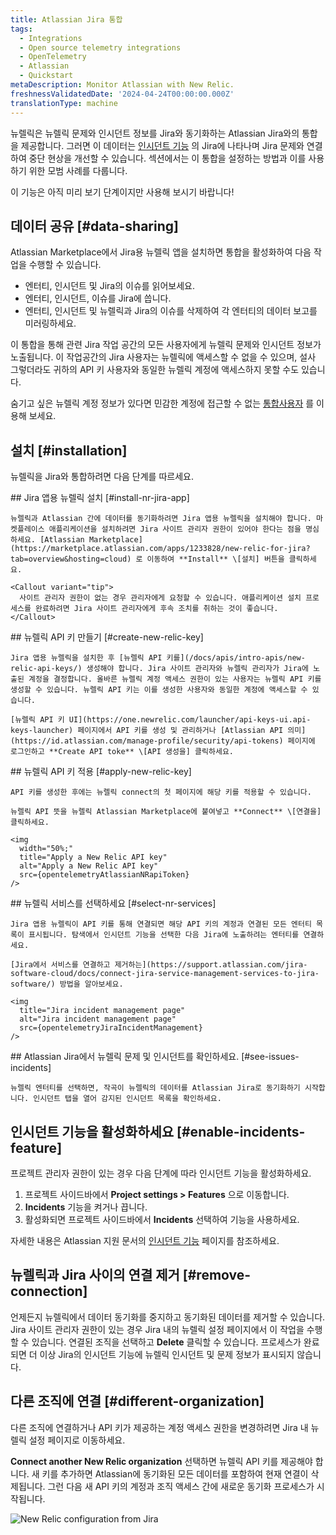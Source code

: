 ```yaml
---
title: Atlassian Jira 통합
tags:
  - Integrations
  - Open source telemetry integrations
  - OpenTelemetry
  - Atlassian
  - Quickstart
metaDescription: Monitor Atlassian with New Relic.
freshnessValidatedDate: '2024-04-24T00:00:00.000Z'
translationType: machine
---
```





뉴렐릭은 뉴렐릭 문제와 인시던트 정보를 Jira와 동기화하는 Atlassian Jira와의 통합을 제공합니다. 그러면 이 데이터는 [인시던트 기능](https://support.atlassian.com/jira-software-cloud/docs/what-is-the-incidents-feature/) 의 Jira에 나타나며 Jira 문제와 연결하여 중단 현상을 개선할 수 있습니다. 섹션에서는 이 통합을 설정하는 방법과 이를 사용하기 위한 모범 사례를 다룹니다.

<Callout title="미리보기 기능">
  이 기능은 아직 미리 보기 단계이지만 사용해 보시기 바랍니다!
</Callout>

## 데이터 공유 [#data-sharing]

Atlassian Marketplace에서 Jira용 뉴렐릭 앱을 설치하면 통합을 활성화하여 다음 작업을 수행할 수 있습니다.

* 엔터티, 인시던트 및 Jira의 이슈를 읽어보세요.
* 엔터티, 인시던트, 이슈를 Jira에 씁니다.
* 엔터티, 인시던트 및 뉴렐릭과 Jira의 이슈를 삭제하여 각 엔터티의 데이터 보고를 미러링하세요.

<Callout variant="caution">
  이 통합을 통해 관련 Jira 작업 공간의 모든 사용자에게 뉴렐릭 문제와 인시던트 정보가 노출됩니다. 이 작업공간의 Jira 사용자는 뉴렐릭에 액세스할 수 없을 수 있으며, 설사 그렇더라도 귀하의 API 키 사용자와 동일한 뉴렐릭 계정에 액세스하지 못할 수도 있습니다.

  숨기고 싶은 뉴렐릭 계정 정보가 있다면 민감한 계정에 접근할 수 없는 [통합사용자](/docs/more-integrations/best-practices-integration/#integration-user-leverage) 를 이용해 보세요.
</Callout>

## 설치 [#installation]

뉴렐릭을 Jira와 통합하려면 다음 단계를 따르세요.

<Steps>
  <Step>
    ## Jira 앱용 뉴렐릭 설치 [#install-nr-jira-app]

    뉴렐릭과 Atlassian 간에 데이터를 동기화하려면 Jira 앱용 뉴렐릭을 설치해야 합니다. 마켓플레이스 애플리케이션을 설치하려면 Jira 사이트 관리자 권한이 있어야 한다는 점을 명심하세요. [Atlassian Marketplace](https://marketplace.atlassian.com/apps/1233828/new-relic-for-jira?tab=overview&hosting=cloud) 로 이동하여 **Install** \[설치] 버튼을 클릭하세요.

    <Callout variant="tip">
      사이트 관리자 권한이 없는 경우 관리자에게 요청할 수 있습니다. 애플리케이션 설치 프로세스를 완료하려면 Jira 사이트 관리자에게 후속 조치를 취하는 것이 좋습니다.
    </Callout>
  </Step>

  <Step>
    ## 뉴렐릭 API 키 만들기 [#create-new-relic-key]

    Jira 앱용 뉴렐릭을 설치한 후 [뉴렐릭 API 키를](/docs/apis/intro-apis/new-relic-api-keys/) 생성해야 합니다. Jira 사이트 관리자와 뉴렐릭 관리자가 Jira에 노출된 계정을 결정합니다. 올바른 뉴렐릭 계정 액세스 권한이 있는 사용자는 뉴렐릭 API 키를 생성할 수 있습니다. 뉴렐릭 API 키는 이를 생성한 사용자와 동일한 계정에 액세스할 수 있습니다.

    [뉴렐릭 API 키 UI](https://one.newrelic.com/launcher/api-keys-ui.api-keys-launcher) 페이지에서 API 키를 생성 및 관리하거나 [Atlassian API 의미](https://id.atlassian.com/manage-profile/security/api-tokens) 페이지에 로그인하고 **Create API toke** \[API 생성을] 클릭하세요.
  </Step>

  <Step>
    ## 뉴렐릭 API 키 적용 [#apply-new-relic-key]

    API 키를 생성한 후에는 뉴렐릭 connect의 첫 페이지에 해당 키를 적용할 수 있습니다.

    뉴렐릭 API 뜻을 뉴렐릭 Atlassian Marketplace에 붙여넣고 **Connect** \[연결을] 클릭하세요.

    <img
      width="50%;"
      title="Apply a New Relic API key"
      alt="Apply a New Relic API key"
      src={opentelemetryAtlassianNRapiToken}
    />
  </Step>

  <Step>
    ## 뉴렐릭 서비스를 선택하세요 [#select-nr-services]

    Jira 앱용 뉴렐릭이 API 키를 통해 연결되면 해당 API 키의 계정과 연결된 모든 엔터티 목록이 표시됩니다. 탐색에서 인시던트 기능을 선택한 다음 Jira에 노출하려는 엔터티를 연결하세요.

    [Jira에서 서비스를 연결하고 제거하는](https://support.atlassian.com/jira-software-cloud/docs/connect-jira-service-management-services-to-jira-software/) 방법을 알아보세요.

    <img
      title="Jira incident management page"
      alt="Jira incident management page"
      src={opentelemetryJiraIncidentManagement}
    />
  </Step>

  <Step>
    ## Atlassian Jira에서 뉴렐릭 문제 및 인시던트를 확인하세요. [#see-issues-incidents]

    뉴렐릭 엔터티를 선택하면, 작곡이 뉴렐릭의 데이터를 Atlassian Jira로 동기화하기 시작합니다. 인시던트 탭을 열어 감지된 인시던트 목록을 확인하세요.
  </Step>
</Steps>

## 인시던트 기능을 활성화하세요 [#enable-incidents-feature]

프로젝트 관리자 권한이 있는 경우 다음 단계에 따라 인시던트 기능을 활성화하세요.

1. 프로젝트 사이드바에서 <DoNotTranslate>**Project settings > Features**</DoNotTranslate> 으로 이동합니다.
2. <DoNotTranslate>**Incidents**</DoNotTranslate> 기능을 켜거나 끕니다.
3. 활성화되면 프로젝트 사이드바에서 <DoNotTranslate>**Incidents**</DoNotTranslate> 선택하여 기능을 사용하세요.

자세한 내용은 Atlassian 지원 문서의 [인시던트 기능](https://support.atlassian.com/jira-software-cloud/docs/what-is-the-incidents-feature/) 페이지를 참조하세요.

## 뉴렐릭과 Jira 사이의 연결 제거 [#remove-connection]

언제든지 뉴렐릭에서 데이터 동기화를 중지하고 동기화된 데이터를 제거할 수 있습니다. Jira 사이트 관리자 권한이 있는 경우 Jira 내의 뉴렐릭 설정 페이지에서 이 작업을 수행할 수 있습니다. 연결된 조직을 선택하고 <DoNotTranslate>**Delete**</DoNotTranslate> 클릭할 수 있습니다. 프로세스가 완료되면 더 이상 Jira의 인시던트 기능에 뉴렐릭 인시던트 및 문제 정보가 표시되지 않습니다.

## 다른 조직에 연결 [#different-organization]

다른 조직에 연결하거나 API 키가 제공하는 계정 액세스 권한을 변경하려면 Jira 내 뉴렐릭 설정 페이지로 이동하세요.

<DoNotTranslate>**Connect another New Relic organization**</DoNotTranslate> 선택하면 뉴렐릭 API 키를 제공해야 합니다. 새 키를 추가하면 Atlassian에 동기화된 모든 데이터를 포함하여 현재 연결이 삭제됩니다. 그런 다음 새 API 키의 계정과 조직 액세스 간에 새로운 동기화 프로세스가 시작됩니다.

<img
  title="New Relic configuration from Jira"
  alt="New Relic configuration from Jira"
  src={opentelemetryJiraNRConfiguration}
/>